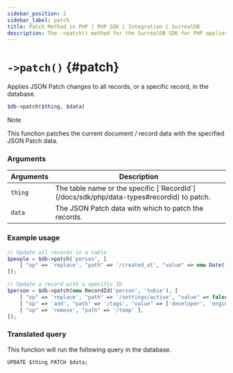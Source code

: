 ```yaml
---
sidebar_position: 1
sidebar_label: patch
title: Patch Method in PHP | PHP SDK | Integration | SurrealDB
description: The ->patch() method for the SurrealDB SDK for PHP applies JSON patch changes to records in the database.
---
```



# `->patch()` {#patch}

Applies JSON Patch changes to all records, or a specific record, in the database.

```php title="Method Syntax"
$db->patch($thing, $data)
```

> [!NOTE]
> This function patches the current document / record data with the specified JSON Patch data.


### Arguments
<table>
    <thead>
        <tr>
            <th colspan="2" scope="col">Arguments</th>
            <th colspan="2" scope="col">Description</th>
        </tr>
    </thead>
    <tbody>
        <tr>
            <td colspan="2" scope="row" data-label="Arguments">
                <code>thing</code>
                <Label label="required" />
            </td>
            <td colspan="2" scope="row" data-label="Description">
                The table name or the specific [`RecordId`](/docs/sdk/php/data-types#recordid) to patch.
            </td>
        </tr>
        <tr>
            <td colspan="2" scope="row" data-label="Arguments">
                <code>data</code>
               <Label label="optional" />
            </td>
            <td colspan="2" scope="row" data-label="Description">
                The JSON Patch data with which to patch the records.
            </td>
        </tr>
    </tbody>
</table>

### Example usage
```php
// Update all records in a table
$people = $db->patch('person', [
	[ "op" => 'replace', "path" => '/created_at', "value" => new Date() ],
]);

// Update a record with a specific ID
$person = $db->patch(new RecordId('person', 'tobie'), [
	[ "op" => 'replace', "path" => '/settings/active', "value" => false ],
	[ "op" => 'add', "path" => '/tags', "value" => ['developer', 'engineer'] ],
	[ "op" => 'remove', "path" => '/temp' ],
]);
```

### Translated query
This function will run the following query in the database.

```surql
UPDATE $thing PATCH $data;
```